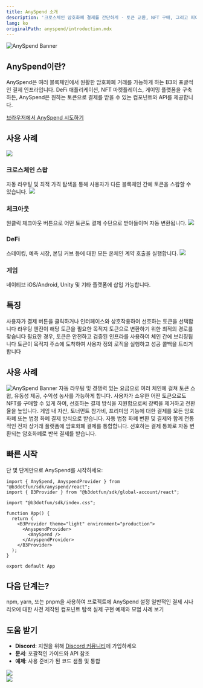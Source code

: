 ```yaml
---
title: AnySpend 소개
description: '크로스체인 암호화폐 결제를 간단하게 - 토큰 교환, NFT 구매, 그리고 피아트 온램프 통합'
lang: ko
originalPath: anyspend/introduction.mdx
---
```

<img src="/images/anyspend-example-banner.jpg" alt="AnySpend Banner" className="w-full rounded-xl" />

## AnySpend이란?

AnySpend은 여러 블록체인에서 원활한 암호화폐 거래를 가능하게 하는 B3의 포괄적인 결제 인프라입니다. DeFi 애플리케이션, NFT 마켓플레이스, 게이밍 플랫폼을 구축하든, AnySpend은 원하는 토큰으로 결제를 받을 수 있는 컴포넌트와 API를 제공합니다.

[브라우저에서 AnySpend 시도하기](https://anyspend.com/swap)

## 사용 사례

<CardGroup cols={2}>
<Card href="/anyspend/examples">
  <img src="/images/customize-for-swap.png" className="w-full h-48 object-cover rounded-xl mb-4" />
  <h3 className="text-lg font-semibold text-primary block mb-1">크로스체인 스왑</h3>
  자동 라우팅 및 최적 가격 탐색을 통해 사용자가 다른 블록체인 간에 토큰을 스왑할 수 있습니다.
</Card>

<Card href="/anyspend/examples">
  <img src="/images/customize-for-checkout.png" className="w-full h-48 object-cover rounded-xl mb-4" />
  <h3 className="text-lg font-semibold text-primary block mb-1">체크아웃</h3>
  원클릭 체크아웃 버튼으로 어떤 토큰도 결제 수단으로 받아들이며 자동 변환됩니다.
</Card>

<Card href="/anyspend/examples">
  <img src="/images/customize-for-defi.png" className="w-full h-48 object-cover rounded-xl mb-4" />
  <h3 className="text-lg font-semibold text-primary block mb-1">DeFi</h3>
  스테이킹, 예측 시장, 본딩 커브 등에 대한 모든 온체인 계약 호출을 실행합니다.
</Card>

<Card href="/anyspend/examples">
  <img src="/images/customize-for-games.png" className="w-full h-48 object-cover rounded-xl mb-4" />
  <h3 className="text-lg font-semibold text-primary block mb-1">게임</h3>
  네이티브 iOS/Android, Unity 및 기타 플랫폼에 삽입 가능합니다.
</Card>
</CardGroup>

## 특징

<Steps>
<Step title="사용자 결제 시작">
사용자가 결제 버튼을 클릭하거나 인터페이스와 상호작용하여 선호하는 토큰을 선택합니다
</Step>

<Step title="AnySpend 견적">
라우팅 엔진이 해당 토큰을 필요한 목적지 토큰으로 변환하기 위한 최적의 경로를 찾습니다
</Step>

<Step title="크로스체인 실행">
필요한 경우, 토큰은 안전하고 검증된 인프라를 사용하여 체인 간에 브리징됩니다
</Step>

<Step title="최종 전달">
토큰이 목적지 주소에 도착하여 사용자 정의 로직을 실행하고 성공 콜백을 트리거합니다
</Step>
</Steps>

## 사용 사례
<img src="/images/anyspend-onramp-anyone.png" alt="AnySpend Banner" className="w-full rounded-xl" />

<AccordionGroup>
<Accordion title="DeFi 애플리케이션">
자동 라우팅 및 경쟁력 있는 요금으로 여러 체인에 걸쳐 토큰 스왑, 유동성 제공, 수익성 농사를 가능하게 합니다.
</Accordion>

<Accordion title="NFT 마켓플레이스">
사용자가 소유한 어떤 토큰으로도 NFT를 구매할 수 있게 하여, 선호하는 결제 방식을 지원함으로써 장벽을 제거하고 전환율을 높입니다.
</Accordion>

<Accordion title="게이밍 플랫폼">
게임 내 자산, 토너먼트 참가비, 프리미엄 기능에 대한 결제를 모든 암호화폐 또는 법정 화폐 결제 방식으로 받습니다.
</Accordion>

<Accordion title="전자 상거래">
자동 법정 화폐 변환 및 결제와 함께 전통적인 전자 상거래 플랫폼에 암호화폐 결제를 통합합니다.
</Accordion>

<Accordion title="구독 서비스">
선호하는 결제 통화로 자동 변환되는 암호화폐로 반복 결제를 받습니다.
</Accordion>
</AccordionGroup>

## 빠른 시작

단 몇 단계만으로 AnySpend를 시작하세요:

```tsx
import { AnySpend, AnyspendProvider } from "@b3dotfun/sdk/anyspend/react";
import { B3Provider } from "@b3dotfun/sdk/global-account/react";

import "@b3dotfun/sdk/index.css";

function App() {
  return (
    <B3Provider theme="light" environment="production">
      <AnyspendProvider>
        <AnySpend />
      </AnyspendProvider>
    </B3Provider>
  );
}

export default App
```

## 다음 단계는?

<CardGroup cols={3}>
<Card title="설치" icon="download" href="/anyspend/installation">
  npm, yarn, 또는 pnpm을 사용하여 프로젝트에 AnySpend 설정
</Card>

<Card title="컴포넌트" icon="puzzle-piece" href="/anyspend/components">
  일반적인 결제 시나리오에 대한 사전 제작된 컴포넌트 탐색
</Card>

<Card title="예제" icon="code" href="/anyspend/examples">
  실제 구현 예제와 모범 사례 보기
</Card>
</CardGroup>

## 도움 받기

- **Discord**: 지원을 위해 [Discord 커뮤니티](https://discord.gg/b3dotfun)에 가입하세요
- **문서**: 포괄적인 가이드와 API 참조
- **예제**: 사용 준비가 된 코드 샘플 및 통합

<div className="flex flex-row gap-4">
<div className="flex-1">
<a href="https://x.com/anyspend" target="_blank">
  <img src="/images/follow-updates-on-x.png" className="w-full h-full object-cover rounded-xl mb-4" />
</a>
</div>

<div className="flex-1">
  <a href="/anyspend/installation">
    <img src="/images/anyspend-getting-started.png" className="w-full h-full object-cover rounded-xl mb-4" />
  </a>
</div>
</div>
